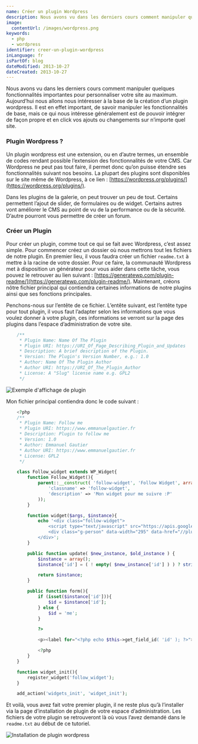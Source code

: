 ```yaml
---
name: Créer un plugin Wordpress
description: Nous avons vu dans les derniers cours comment manipuler quelques fonctionnalités importantes  pour personnaliser votre site au maximum. Aujourd’hui nous allons nous intéresser à la base de la création d’un plugin wordpress. Il est en effet important, de savoir manipuler les fonctionnalités de base, mais ce qui nous intéresse généralement est de pouvoir intégrer de façon propre et en click vos ajouts ou changements sur n’importe quel site.
image:
  contentUrl: /images/wordpress.png
keywords:
  - php
  - wordpress
identifier: creer-un-plugin-wordpress
inLanguage: fr
isPartOf: blog
dateModified: 2013-10-27
dateCreated: 2013-10-27
---
```


Nous avons vu dans les derniers cours comment manipuler quelques fonctionnalités importantes pour personnaliser votre site au maximum. Aujourd’hui nous allons nous intéresser à la base de la création d’un plugin wordpress. Il est en effet important, de savoir manipuler les fonctionnalités de base, mais ce qui nous intéresse généralement est de pouvoir intégrer de façon propre et en click vos ajouts ou changements sur n’importe quel site.

### Plugin Wordpress ?

Un plugin wordpress est une extension, ou en d’autre termes, un ensemble de codes rendant possible l’extension des fonctionnalités de votre CMS. Car Wordpress ne peut pas tout faire, il permet donc qu’on puisse étendre ses fonctionnalités suivant nos besoins. La plupart des plugins sont disponibles sur le site même de Wordpress, à ce lien : [https://wordpress.org/plugins/](https://wordpress.org/plugins/).

Dans les plugins de la galerie, on peut trouver un peu de tout. Certains permettent l’ajout de slider, de formulaires ou de widget. Certains autres vont améliorer le CMS au point de vu de la performance ou de la sécurité. D’autre pourront vous permettre de créer un forum.

### Créer un Plugin

Pour créer un plugin, comme tout ce qui se fait avec Wordpress, c’est assez simple. Pour commencer créez un dossier où nous mettrons tout les fichiers de notre plugin. En premier lieu, il vous faudra créer un fichier `readme.txt` à mettre à la racine de votre dossier. Pour ce faire, la communauté Wordpress met à disposition un générateur pour vous aider dans cette tâche, vous pouvez le retrouver au lien suivant : [https://generatewp.com/plugin-readme/](https://generatewp.com/plugin-readme/). Maintenant, créons nôtre fichier principal qui contiendra certaines informations de notre plugins ainsi que ses fonctions principales.

Penchons-nous sur l’entête de ce fichier. L’entête suivant, est l’entête type pour tout plugin, il vous faut l’adapter selon les informations que vous voulez donner à votre plugin, ces informations se verront sur la page des plugins dans l’espace d’administration de votre site.

```php
    /**
     * Plugin Name: Name Of The Plugin
     * Plugin URI: https://URI_Of_Page_Describing_Plugin_and_Updates
     * Description: A brief description of the Plugin.
     * Version: The Plugin's Version Number, e.g.: 1.0
     * Author: Name Of The Plugin Author
     * Author URI: https://URI_Of_The_Plugin_Author
     * License: A "Slug" license name e.g. GPL2
     */
```

![Exemple d'affichage de plugin](/images/creer-plugin-wordpress1.jpg)

Mon fichier principal contiendra donc le code suivant :

```php
    <?php
    /**
     * Plugin Name: Follow me
     * Plugin URI: https://www.emmanuelgautier.fr
     * Description: Plugin to follow me
     * Version: 1.0
     * Author: Emmanuel Gautier
     * Author URI: https://www.emmanuelgautier.fr
     * License: GPL2
     */

    class Follow_widget extends WP_Widget{
        function Follow_Widget(){
            parent::__construct( 'follow-widget', 'Follow Widget', array(
                'classname' => 'follow-widget',
                'description' => 'Mon widget pour me suivre :P'
            ));
        }

        function widget($args, $instance){
            echo '<div class="follow-widget">
                <script type="text/javascript" src="https://apis.google.com/js/plusone.js"></script>
                <div class="g-person" data-width="295" data-href="//plus.google.com/' . esc_attr( $instance['id'] ) . '" data-theme="dark" data-layout="landscape" data-rel="author"></div>
            </div>';
        }

        public function update( $new_instance, $old_instance ) {
            $instance = array();
            $instance['id'] = ( ! empty( $new_instance['id'] ) ) ? strip_tags( $new_instance['id'] ) : '';

            return $instance;
        }

        public function form(){
            if (isset($instance['id'])){
                $id = $instance['id'];
            } else {
                $id = 'me';
            }

            ?>

            <p><label for="<?php echo $this->get_field_id( 'id' ); ?>"><?php _e( 'ID Google+: ' ); ?></label><input id="<?php echo $this->get_field_id( 'id' ); ?>" name="<?php echo $this->get_field_name( 'id' ); ?>" type="text" value="<?php echo esc_attr( $id ); ?>" /></p>

            <?php
        }
    }

    function widget_init(){
        register_widget('follow_widget');
    }

    add_action('widgets_init', 'widget_init');
```

Et voilà, vous avez fait votre premier plugin, il ne reste plus qu’à l’installer via la page d’installation de plugin de votre espace d’administration. Les fichiers de votre plugin se retrouveront là où vous l’avez demandé dans le `readme.txt` au début de ce tutoriel.

![Installation de plugin wordpress](/images/creer-plugin-wordpress2.jpg)
